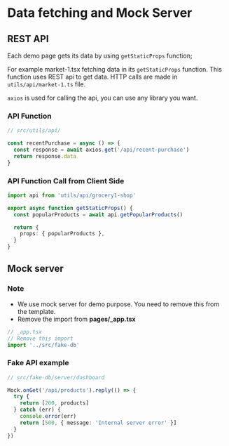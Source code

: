# Data fetching and Mock Server

## REST API

Each demo page gets its data by using `getStaticProps` function;

For example market-1.tsx fetching data in its
`getStaticProps` function. This function uses REST api to get data. HTTP calls are made in `utils/api/market-1.ts` file.

`axios` is used for calling the api, you can use any library you want.

### API Function

```ts
// src/utils/api/

const recentPurchase = async () => {
  const response = await axios.get('/api/recent-purchase')
  return response.data
}
```

### API Function Call from Client Side

```ts
import api from 'utils/api/grocery1-shop'

export async function getStaticProps() {
  const popularProducts = await api.getPopularProducts()

  return {
    props: { popularProducts },
  }
}
```

## Mock server
### Note

- We use mock server for demo purpose. You need to remove this from the template.
- Remove the import from **pages/\_app.tsx**
```ts
// _app.tsx
// Remove this import
import '../src/fake-db'
```


### Fake API example

```ts
// src/fake-db/server/dashboard

Mock.onGet('/api/products').reply(() => {
  try {
    return [200, products]
  } catch (err) {
    console.error(err)
    return [500, { message: 'Internal server error' }]
  }
})
```
